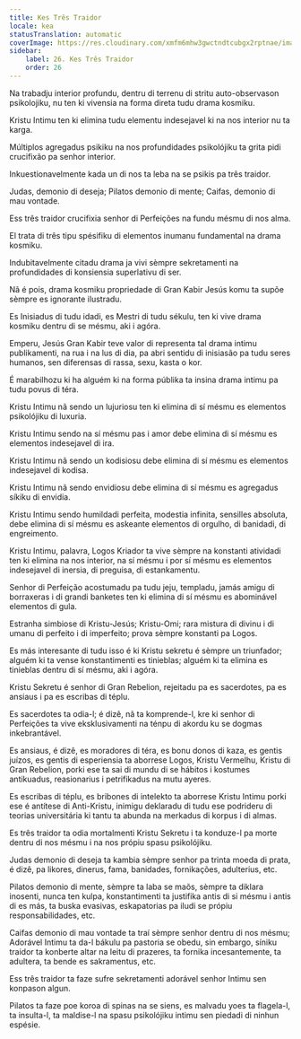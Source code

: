 ```yaml
---
title: Kes Três Traidor
locale: kea
statusTranslation: automatic
coverImage: https://res.cloudinary.com/xmfm6mhw3gwctndtcubgx2rptnae/image/upload/v1741354419/small_cover_la_gran_rebelion_28716e29d2.webp
sidebar:
    label: 26. Kes Três Traidor
    order: 26
---
```

Na trabadju interior profundu, dentru di terrenu di stritu auto-observason psikolojiku, nu ten ki vivensia na forma direta tudu drama kosmiku.

Kristu Intimu ten ki elimina tudu elementu indesejavel ki na nos interior nu ta karga.

Múltiplos agregadus psikiku na nos profundidades psikolójiku ta grita pidi crucifixão pa senhor interior.

Inkuestionavelmente kada un di nos ta leba na se psikis pa três traidor.

Judas, demonio di deseja; Pilatos demonio di mente; Caifas, demonio di mau vontade.

Ess três traidor crucifixia senhor di Perfeições na fundu mésmu di nos alma.

El trata di três tipu spésifiku di elementos inumanu fundamental na drama kosmiku.

Indubitavelmente citadu drama ja vivi sèmpre sekretamenti na profundidades di konsiensia superlativu di ser.

Nã é pois, drama kosmiku propriedade di Gran Kabir Jesús komu ta supõe sèmpre es ignorante ilustradu.

Es Inisiadus di tudu idadi, es Mestri di tudu sékulu, ten ki vive drama kosmiku dentru di se mésmu, aki i agóra.

Emperu, Jesús Gran Kabir teve valor di representa tal drama intimu publikamenti, na rua i na lus di dia, pa abri sentidu di inisiasão pa tudu seres humanos, sen diferensas di rassa, sexu, kasta o kor.

É marabilhozu ki ha alguém ki na forma públika ta insina drama intimu pa tudu povus di téra.

Kristu Intimu nã sendo un lujuriosu ten ki elimina di sí mésmu es elementos psikolójiku di luxuria.

Kristu Intimu sendo na sí mésmu pas i amor debe elimina di sí mésmu es elementos indesejavel di ira.

Kristu Intimu nã sendo un kodisiosu debe elimina di sí mésmu es elementos indesejavel di kodisa.

Kristu Intimu nã sendo envidiosu debe elimina di sí mésmu es agregadus síkiku di envidia.

Kristu Intimu sendo humildadi perfeita, modestia infinita, sensilles absoluta, debe elimina di sí mésmu es askeante elementos di orgulho, di banidadi, di engreimento.

Kristu Intimu, palavra, Logos Kriador ta vive sèmpre na konstanti atividadi ten ki elimina na nos interior, na sí mésmu i por sí mésmu es elementos indesejavel di inersia, di preguisa, di estankamentu.

Senhor di Perfeição acostumadu pa tudu jeju, templadu, jamás amigu di borraxeras i di grandi banketes ten ki elimina di sí mésmu es abominável elementos di gula.

Estranha simbiose di Kristu-Jesús; Kristu-Omi; rara mistura di divinu i di umanu di perfeito i di imperfeito; prova sèmpre konstanti pa Logos.

Es más interesante di tudu isso é ki Kristu sekretu é sèmpre un triunfador; alguém ki ta vense konstantimenti es tinieblas; alguém ki ta elimina es tinieblas dentru di sí mésmu, aki i agóra.

Kristu Sekretu é senhor di Gran Rebelion, rejeitadu pa es sacerdotes, pa es ansiaus i pa es escribas di téplu.

Es sacerdotes ta odia-l; é dizê, nã ta komprende-l, kre ki senhor di Perfeições ta vive eksklusivamenti na ténpu di akordu ku se dogmas inkebrantável.

Es ansiaus, é dizê, es moradores di téra, es bonu donos di kaza, es gentis juízos, es gentis di esperiensia ta aborrese Logos, Kristu Vermelhu, Kristu di Gran Rebelion, porki ese ta sai di mundu di se hábitos i kostumes antikuadus, reasionarius i petrifikadus na mutu ayeres.

Es escribas di téplu, es bribones di intelekto ta aborrese Kristu Intimu porki ese é antítese di Anti-Kristu, inimigu deklaradu di tudu ese podrideru di teorias universitária ki tantu ta abunda na merkadus di korpus i di almas.

Es três traidor ta odia mortalmenti Kristu Sekretu i ta konduze-l pa morte dentru di nos mésmu i na nos própiu spasu psikolójiku.

Judas demonio di deseja ta kambia sèmpre senhor pa trinta moeda di prata, é dizê, pa likores, dinerus, fama, banidades, fornikações, adulterius, etc.

Pilatos demonio di mente, sèmpre ta laba se maõs, sèmpre ta diklara inosenti, nunca ten kulpa, konstantimenti ta justifika antis di si mésmu i antis di es más, ta buska evasivas, eskapatorias pa iludi se própiu responsabilidades, etc.

Caifas demonio di mau vontade ta traí sèmpre senhor dentru di nos mésmu; Adorável Intimu ta da-l bákulu pa pastoria se obedu, sin embargo, síniku traidor ta konberte altar na leitu di prazeres, ta fornika incesantemente, ta adultera, ta bende es sakramentus, etc.

Ess três traidor ta faze sufre sekretamenti adorável senhor Intimu sen konpason algun.

Pilatos ta faze poe koroa di spinas na se siens, es malvadu yoes ta flagela-l, ta insulta-l, ta maldise-l na spasu psikolójiku intimu sen piedadi di ninhun espésie.

